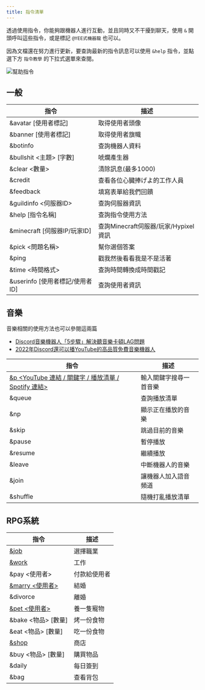 ---
title: 指令清單
---


透過使用指令，你能夠跟機器人進行互動，並且同時又不干擾到聊天，使用 `&` 開頭呼叫這些指令，或是標記 `@YEE式機器龍` 也可以。

因為文檔還在努力進行更新，要查詢最新的指令訊息可以使用 `&help` 指令，並點選下方 `指令教學` 的下拉式選單來查閱。

![幫助指令](/img/docs/commands/help.png)

## 一般

| 指令                                                                    | 描述          |
|-----------------------------------------------------------------------|-------------|
| &avatar [使用者標記] | 取得使用者頭像 |
| &banner [使用者標記] | 取得使用者旗幟 |
| &botinfo | 查詢機器人資料 |
| &bullshit <主題> [字數] | 唬爛產生器 |
| &clear <數量> | 清除訊息(最多1000) |
| &credit | 查看各位心臓捧げよ的工作人員 |
| &feedback | 填寫表單給我們回饋  |
| &guildinfo <伺服器ID> | 查詢伺服器資訊 |
| &help [指令名稱] | 查詢指令使用方法 |
| &minecraft [伺服器IP/玩家ID] | 查詢Minecraft伺服器/玩家/Hypixel資訊 |
| &pick <問題名稱> | 幫你選個答案 |
| &ping | 戳我然後看看我是不是活著 |
| &time <時間格式> | 查詢時間轉換成時間戳記 |
| &userinfo [使用者標記/使用者ID] | 查詢使用者資訊 |

<Adsense/>

## 音樂

音樂相關的使用方法也可以參閱這兩篇

- [Discord音樂機器人「5步驟」解決聽音樂卡頓LAG問題](/blog/fix-music-lag/)
- [2022年Discord還可以播YouTube的高品質免費音樂機器人](/blog/how-to-invite-bot/)

| 指令                                                                    | 描述          |
|-----------------------------------------------------------------------|-------------|
| [&p <YouTube 連結 / 關鍵字 / 播放清單 / Spotify 連結>](/blog/how-to-invite-bot/) | 輸入關鍵字搜尋一首音樂 |
| &queue                                                                | 查詢播放清單      |
| &np                                                                   | 顯示正在播放的音樂   |
| &skip                                                                 | 跳過目前的音樂     |
| &pause                                                                | 暫停播放        |
| &resume                                                               | 繼續播放        |
| &leave                                                                | 中斷機器人的音樂    |
| &join                                                                 | 讓機器人加入語音頻道  |
| &shuffle                                                              | 隨機打亂播放清單    |

## RPG系統

| 指令                            | 描述     |
|-------------------------------|--------|
| [&job](/docs/rpg/#取得工作)       | 選擇職業   |
| [&work](/docs/rpg/#開始工作)      | 工作     |
| &pay <使用者>                    | 付款給使用者 |
| [&marry <使用者>](/docs/rpg/#結婚) | 結婚     |
| &divorce                      | 離婚     |
| [&pet <使用者>](/docs/rpg/#養寵物)  | 養一隻寵物  |
| &bake <物品> [數量]               | 烤一份食物  |
| &eat <物品> [數量]                | 吃一份食物  |
| [&shop](/docs/rpg/#商店)        | 商店     |
| &buy <物品> [數量]                | 購買物品   |
| &daily                        | 每日簽到   |
| &bag                          | 查看背包   |

<Adsense/>
